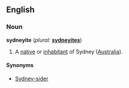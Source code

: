 ==English==

===Noun===
'''sydneyite'''  (''plural:'' '''[[sydneyites]]''')
#A [[native]] or [[inhabitant]] of Sydney ([[Australia]]).

====Synonyms====
*[[Sydney-sider]]